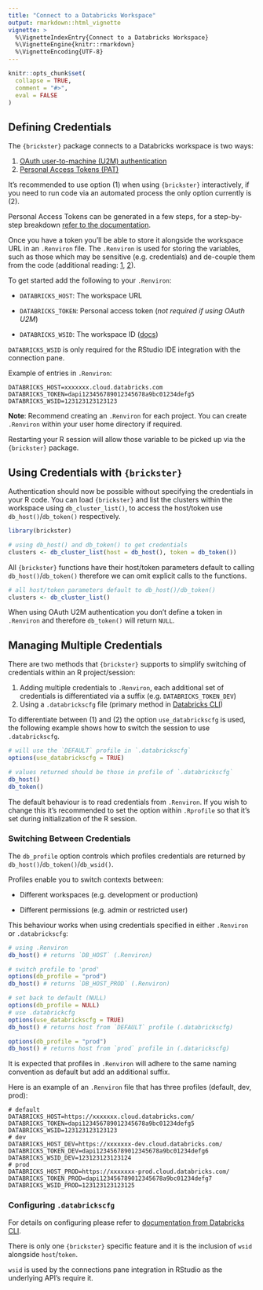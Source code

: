 ```yaml
---
title: "Connect to a Databricks Workspace"
output: rmarkdown::html_vignette
vignette: >
  %\VignetteIndexEntry{Connect to a Databricks Workspace}
  %\VignetteEngine{knitr::rmarkdown}
  %\VignetteEncoding{UTF-8}
---
```


```r
knitr::opts_chunk$set(
  collapse = TRUE,
  comment = "#>",
  eval = FALSE
)
```

## Defining Credentials

The `{brickster}` package connects to a Databricks workspace is two ways:

1.  [OAuth user-to-machine (U2M) authentication](https://docs.databricks.com/en/dev-tools/auth/oauth-u2m.html#oauth-user-to-machine-u2m-authentication)
2.  [Personal Access Tokens (PAT)](https://docs.databricks.com/en/dev-tools/auth/pat.htmlhttps://docs.databricks.com/en/dev-tools/auth/pat.html)

It's recommended to use option (1) when using `{brickster}` interactively, if you need to run code via an automated process the only option currently is (2).

Personal Access Tokens can be generated in a few steps, for a step-by-step breakdown [refer to the documentation](https://docs.databricks.com/dev-tools/api/latest/authentication.html).

Once you have a token you'll be able to store it alongside the workspace URL in an `.Renviron` file. The `.Renviron` is used for storing the variables, such as those which may be sensitive (e.g. credentials) and de-couple them from the code (additional reading: [1](https://support.rstudio.com/hc/en-us/articles/360047157094-Managing-R-with-Rprofile-Renviron-Rprofile-site-Renviron-site-rsession-conf-and-repos-conf), [2](https://cran.r-project.org/web/packages/startup/vignettes/startup-intro.html)).

To get started add the following to your `.Renviron`:

-   `DATABRICKS_HOST`: The workspace URL

-   `DATABRICKS_TOKEN`: Personal access token (*not required if using OAuth U2M*)

-   `DATABRICKS_WSID`: The workspace ID ([docs](https://docs.databricks.com/workspace/workspace-details.html#workspace-instance-names-urls-and-ids))

`DATABRICKS_WSID` is only required for the RStudio IDE integration with the connection pane.

Example of entries in `.Renviron`:

```         
DATABRICKS_HOST=xxxxxxx.cloud.databricks.com
DATABRICKS_TOKEN=dapi123456789012345678a9bc01234defg5
DATABRICKS_WSID=123123123123123
```

**Note**: Recommend creating an `.Renviron` for each project. You can create `.Renviron` within your user home directory if required.

Restarting your R session will allow those variable to be picked up via the `{brickster}` package.

## Using Credentials with `{brickster}`

Authentication should now be possible without specifying the credentials in your R code. You can load `{brickster}` and list the clusters within the workspace using `db_cluster_list()`, to access the host/token use `db_host()`/`db_token()` respectively.

```r
library(brickster)

# using db_host() and db_token() to get credentials
clusters <- db_cluster_list(host = db_host(), token = db_token())
```

All `{brickster}` functions have their host/token parameters default to calling `db_host()`/`db_token()` therefore we can omit explicit calls to the functions.

```r
# all host/token parameters default to db_host()/db_token()
clusters <- db_cluster_list()
```

When using OAuth U2M authentication you don't define a token in `.Renviron` and therefore `db_token()` will return `NULL`.

## Managing Multiple Credentials

There are two methods that `{brickster}` supports to simplify switching of credentials within an R project/session:

1.  Adding multiple credentials to `.Renviron`, each additional set of credentials is differentiated via a suffix (e.g. `DATABRICKS_TOKEN_DEV`)
2.  Using a `.databrickscfg` file (primary method in [Databricks CLI](https://docs.databricks.com/dev-tools/cli/index.html#set-up-authentication))

To differentiate between (1) and (2) the option `use_databrickscfg` is used, the following example shows how to switch the session to use `.databrickscfg`.

```r
# will use the `DEFAULT` profile in `.databrickscfg`
options(use_databrickscfg = TRUE)

# values returned should be those in profile of `.databrickscfg`
db_host()
db_token()
```

The default behaviour is to read credentials from `.Renviron`. If you wish to change this it's recommended to set the option within `.Rprofile` so that it's set during initialization of the R session.

### Switching Between Credentials

The `db_profile` option controls which profiles credentials are returned by `db_host()`/`db_token()`/`db_wsid()`.

Profiles enable you to switch contexts between:

-   Different workspaces (e.g. development or production)

-   Different permissions (e.g. admin or restricted user)

This behaviour works when using credentials specified in either `.Renviron` or `.databrickscfg`:

```r
# using .Renviron
db_host() # returns `DB_HOST` (.Renviron)

# switch profile to 'prod'
options(db_profile = "prod")
db_host() # returns `DB_HOST_PROD` (.Renviron)

# set back to default (NULL)
options(db_profile = NULL)
# use .databrickcfg
options(use_databrickscfg = TRUE)
db_host() # returns host from `DEFAULT` profile (.databrickscfg)

options(db_profile = "prod")
db_host() # returns host from `prod` profile in (.datarickscfg)
```

It is expected that profiles in `.Renviron` will adhere to the same naming convention as default but add an additional suffix.

Here is an example of an `.Renviron` file that has three profiles (default, dev, prod):

```         
# default
DATABRICKS_HOST=https://xxxxxxx.cloud.databricks.com/
DATABRICKS_TOKEN=dapi123456789012345678a9bc01234defg5
DATABRICKS_WSID=123123123123123
# dev
DATABRICKS_HOST_DEV=https://xxxxxxx-dev.cloud.databricks.com/
DATABRICKS_TOKEN_DEV=dapi123456789012345678a9bc01234defg6
DATABRICKS_WSID_DEV=123123123123124
# prod
DATABRICKS_HOST_PROD=https://xxxxxxx-prod.cloud.databricks.com/
DATABRICKS_TOKEN_PROD=dapi123456789012345678a9bc01234defg7
DATABRICKS_WSID_PROD=123123123123125
```

### Configuring `.databrickscfg`

For details on configuring please refer to [documentation from Databricks CLI](https://docs.databricks.com/dev-tools/cli/index.html#connection-profiles).

There is only one `{brickster}` specific feature and it is the inclusion of `wsid` alongside `host`/`token`.

`wsid` is used by the connections pane integration in RStudio as the underlying API's require it.
